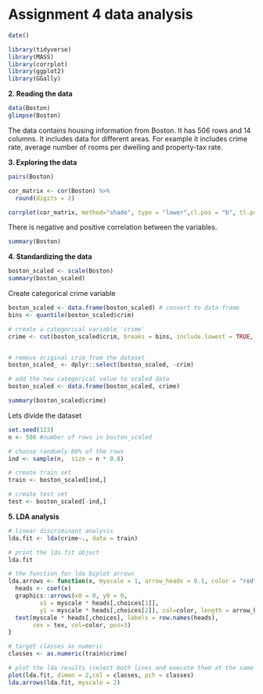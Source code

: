 # Assignment 4 data analysis

```r
date()
```


```r
library(tidyverse)
library(MASS)
library(corrplot)
library(ggplot2)
library(GGally)
```
**2. Reading the data**
```r
data(Boston)
glimpse(Boston)
```

The data contains housing information from Boston. It has 506 rows and 14 columns. It includes data for different areas. For example it includes crime rate, average number of rooms per dwelling and property-tax rate.

**3. Exploring the data**


```r
pairs(Boston)
```

```r
cor_matrix <- cor(Boston) %>% 
  round(digits = 2)

corrplot(cor_matrix, method="shade", type = "lower",cl.pos = "b", tl.pos = "d")

```
There is negative and positive correlation between the variables.

```r
summary(Boston)
```


**4. Standardizing the data**

```r
boston_scaled <- scale(Boston)
summary(boston_scaled)
```
Create categorical crime variable
```r
boston_scaled <- data.frame(boston_scaled) # convert to data frame
bins <- quantile(boston_scaled$crim)

# create a categorical variable 'crime'
crime <- cut(boston_scaled$crim, breaks = bins, include.lowest = TRUE, labels = c("low", "med_low", "med_high", "high"))


# remove original crim from the dataset
boston_scaled_ <- dplyr::select(boston_scaled, -crim)

# add the new categorical value to scaled data
boston_scaled <- data.frame(boston_scaled, crime)

summary(boston_scaled$crime)

```

Lets divide the dataset
```r
set.seed(123)
n <- 506 #number of rows in boston_scaled

# choose randomly 80% of the rows
ind <- sample(n,  size = n * 0.8)

# create train set
train <- boston_scaled[ind,]

# create test set 
test <- boston_scaled[-ind,]
```

**5. LDA analysis**

```r
# linear discriminant analysis
lda.fit <- lda(crime~., data = train)

# print the lda.fit object
lda.fit

# the function for lda biplot arrows
lda.arrows <- function(x, myscale = 1, arrow_heads = 0.1, color = "red", tex = 0.75, choices = c(1,2)){
  heads <- coef(x)
  graphics::arrows(x0 = 0, y0 = 0, 
         x1 = myscale * heads[,choices[1]], 
         y1 = myscale * heads[,choices[2]], col=color, length = arrow_heads)
  text(myscale * heads[,choices], labels = row.names(heads), 
       cex = tex, col=color, pos=3)
}

# target classes as numeric
classes <- as.numeric(train$crime)

# plot the lda results (select both lines and execute them at the same time!)
plot(lda.fit, dimen = 2,col = classes, pch = classes)
lda.arrows(lda.fit, myscale = 2)
```


